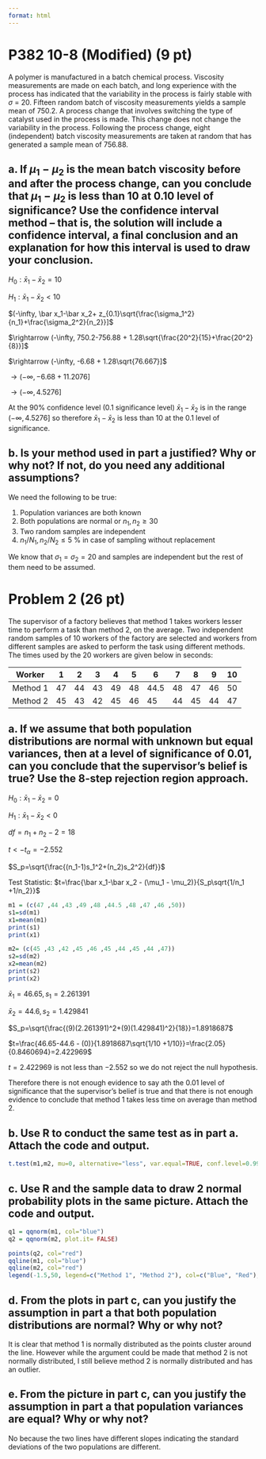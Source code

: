 ```yaml
---
format: html
---
```


# P382 10-8 (Modified) (9 pt)
A polymer is manufactured in a batch chemical process. Viscosity measurements are made on each batch, and long experience with the process has indicated that the variability in the process is fairly stable with $\sigma$ = 20. Fifteen random batch of viscosity measurements yields a sample mean of 750.2. A process change that involves switching the type of catalyst used in the process is made. This change does not change the variability in the process. Following the process change, eight (independent) batch viscosity measurements are taken at random that has generated a sample mean of 756.88.

## a. If $\mu_1-\mu_2$ is the mean batch viscosity before and after the process change, can you conclude that $\mu_1-\mu_2$ is less than 10 at 0.10 level of significance? Use the confidence interval method -- that is, the solution will include a confidence interval, a final conclusion and an explanation for how this interval is used to draw your conclusion.

$H_0: \bar x_1-\bar x_2=10$

$H_1: \bar x_1-\bar x_2<10$

$(-\infty, \bar x_1-\bar x_2+ z_{0.1}\sqrt{\frac{\sigma_1^2}{n_1}+\frac{\sigma_2^2}{n_2}}]$

$\rightarrow (-\infty, 750.2-756.88 + 1.28\sqrt{\frac{20^2}{15}+\frac{20^2}{8}}]$

$\rightarrow (-\infty, -6.68 + 1.28\sqrt{76.667}]$

$\rightarrow (-\infty, -6.68 + 11.2076]$

$\rightarrow (-\infty, 4.5276]$

At the 90% confidence level (0.1 significance level) $\bar x_1-\bar x_2$ is in the range $(-\infty, 4.5276]$ so therefore $\bar x_1-\bar x_2$ is less than 10 at the 0.1 level of significance.

## b. Is your method used in part a justified? Why or why not? If not, do you need any additional assumptions?

We need the following to be true:

1. Population variances are both known
2. Both populations are normal or $n_1,n_2\geq30$
3. Two random samples are independent
4. $n_1/N_1, n_2/N_2\leq 5$ % in case of sampling without replacement

We know that $\sigma_1=\sigma_2=20$ and samples are independent but the rest of them need to be assumed.

# Problem 2 (26 pt)
The supervisor of a factory believes that method 1 takes workers lesser time to perform a task than method 2, on the average. Two independent random samples of 10 workers of the factory are selected and workers from different samples are asked to perform the task using different methods. The times used by the 20 workers are given below in seconds:

|Worker |1 |2 |3 |4 |5 |6 |7 |8 |9 |10|
| ---   | -|- | -|- |- |- |- |- |- |--| 
|Method 1 |47 |44 |43 |49 |48 |44.5 |48 |47 |46 |50|
|Method 2 |45 |43 |42 |45 |46 |45 |44 |45 |44 |47|

## a. If we assume that both population distributions are normal with unknown but equal variances, then at a level of significance of 0.01, can you conclude that the supervisor’s belief is true? Use the 8-step rejection region approach.

$H_0: \bar x_1-\bar x_2=0$

$H_1: \bar x_1-\bar x_2<0$

$df= n_1+n_2-2=18$

$t<-t_\alpha=-2.552$

$S_p=\sqrt{\frac{(n_1-1)s_1^2+(n_2)s_2^2}{df}}$

Test Statistic: $t=\frac{\bar x_1-\bar x_2 - (\mu_1 - \mu_2)}{S_p\sqrt{1/n_1 +1/n_2}}$

```r
m1 = (c(47 ,44 ,43 ,49 ,48 ,44.5 ,48 ,47 ,46 ,50))
s1=sd(m1)
x1=mean(m1)
print(s1)
print(x1)

m2= (c(45 ,43 ,42 ,45 ,46 ,45 ,44 ,45 ,44 ,47))
s2=sd(m2)
x2=mean(m2)
print(s2)
print(x2)
```

$\bar x_1 = 46.65, s_1=2.261391$

$\bar x_2 = 44.6, s_2=1.429841$ 

$S_p=\sqrt{\frac{(9)(2.261391)^2+(9)(1.429841)^2}{18}}=1.8918687$

$t=\frac{46.65-44.6 - (0)}{1.8918687\sqrt{1/10 +1/10}}=\frac{2.05}{0.8460694}=2.422969$

$t=2.422969$ is not less than $-2.552$ so we do not reject the null hypothesis.

Therefore there is not enough evidence to say ath the 0.01 level of significance that the supervisor's belief is true and that there is not enough evidence to conclude that method 1 takes less time on average than method 2.

## b. Use R to conduct the same test as in part a. Attach the code and output.

```r
t.test(m1,m2, mu=0, alternative="less", var.equal=TRUE, conf.level=0.99)
```

## c. Use R and the sample data to draw 2 normal probability plots in the same picture. Attach the code and output.

```r
q1 = qqnorm(m1, col="blue")
q2 = qqnorm(m2, plot.it= FALSE)

points(q2, col="red")
qqline(m1, col="blue")
qqline(m2, col="red")
legend(-1.5,50, legend=c("Method 1", "Method 2"), col=c("Blue", "Red"), lwd=1, lty=c(1,1))
```

## d. From the plots in part c, can you justify the assumption in part a that both population distributions are normal? Why or why not?

It is clear that method 1 is normally distributed as the points cluster around the line. However while the argument could be made that method 2 is not normally distributed, I still believe method 2 is normally distributed and has an outlier.

## e. From the picture in part c, can you justify the assumption in part a that population variances are equal? Why or why not?

No because the two lines have different slopes indicating the standard deviations of the two populations are different.
